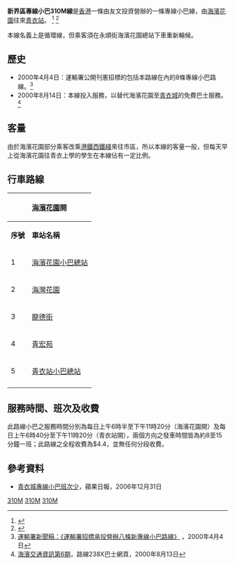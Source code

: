 {{公共汽車路線基礎資訊
| 路線名稱             = 新界區專線小巴310M線
| 外文名稱             =
| 外文語言             =
| 路線通稱             =
| 代表圖像             = NTMinibus310M CX1010.jpg
| 圖像說明             = 310M線正途經-{[[担杆山交匯處|担杆山交匯處]]}-
| 代表圖像二           =
| 圖像說明二           =
| 代表圖像三           =
| 圖像說明三           =
| 經營者               = 友文投資
| 經營者二             =
| 所屬車廠             =
| 路線用車             = [[豐田Coaster|豐田Coaster]]
| 起點站               = [[海濱花園_(住宅)|海濱花園]]
| 途經地點             = [[德士古道|德士古道]]、[[青荃橋|青荃橋]]
| 去程途經地點         =
| 回程途經地點         =
| 終點站               = [[青衣站|青衣站]]
| 路線性質             =
| 全程行駛里程         = 3.9公里
| 單程行駛里程         =
| 全程行車時間         =
| 單程行車時間         =
| 服務時間             =
| 起點站服務時間       = 06:30-23:20
| 終點站服務時間       = 06:40-23:30
| 班次頻率             = 8-15分鐘一班
| 特別班次             =
| 特別班次二           =
| 特別班次三           =
| 特別班次四           =
| 特別班次五           =
| 特別班次服務時間     =
| 特別班次服務時間二   =
| 特別班次服務時間三   =
| 特別班次服務時間四   =
| 特別班次服務時間五   =
| 全程收費             = $4.4
| 分段收費站點         =
| 去程分段收費站點     =
| 回程分段收費站點     =
| 服務時間以外替代路線 =
| 主要競爭交通         =
| 備註                 =
| 走線圖               = NTMinibus310M RtMap.png
| 走線圖說明           =
}}

'''新界區專線小巴310M線'''是[[香港|香港]]一條由友文投資營辦的一條專線小巴線，由[[海濱花園_(住宅)|海濱花園]]往來[[青衣站|青衣站]]。
<ref>{{Cite web |url=http://www.681busterminal.com/version2/index.php?fi=a811&id=400 |title=681巴士總站 - 新界專線小巴310M線 |access-date=2011-02-16 |archive-date=2019-06-26 |archive-url=https://web.archive.org/web/20190626194046/http://www.681busterminal.com/version2/index.php?fi=a811&id=400 |dead-url=no }}</ref>
<ref>{{Cite web |url=http://hketransport.td.gov.hk/ris_page/get_gmb_detail.php?route_id=2355&lang=TC |title=運輸署 - 新界區專線小巴310M號線 |access-date=2016-12-16 |archive-date=2019-04-22 |archive-url=https://web.archive.org/web/20190422053933/http://hketransport.td.gov.hk/ris_page/get_gmb_detail.php?route_id=2355&lang=TC |dead-url=no }}</ref>

本線名義上是循環線，但乘客須在永順街海濱花園總站下車重新輪候。

==歷史==
*2000年4月4日：運輸署公開刊憲招標的包括本路線在內的8條專線小巴路線。<ref>[http://www.td.gov.hk/tc/publications_and_press_releases/press_releases/transport_department/index_id_601.html 運輸署新聞稿：《運輸署招標承投營辦八條新專線小巴路線》] {{Wayback|url=http://www.td.gov.hk/tc/publications_and_press_releases/press_releases/transport_department/index_id_601.html |date=20181026084624 }}，2000年4月4日</ref>
*2000年8月14日：本線投入服務，以替代海濱花園至[[青衣城|青衣城]]的免費巴士服務。<ref>[https://web.archive.org/web/20020105081341/http://home.netvigator.com/~busstop/238X/rg/news/news20000813.html 海濱交通資訊第6期]，路線238X巴士網頁，2000年8月13日</ref>

==客量==
由於海濱花園部分乘客改乘[[港鐵|港鐵]][[西鐵綫|西鐵綫]]來往市區，所以本線的客量一般，但每天早上從海濱花園往青衣上學的學生在本線佔有一定比例。

==行車路線==
{|class="wikitable" style="text-align: center"
!colspan=3|[[海濱花園|海濱花園]]開
! colspan="3" |[[青衣站|青衣站]]開
|-
!'''序號'''!!'''車站名稱'''!!'''位置'''
!'''序號'''
!'''車站名稱'''
!'''位置'''
|-
|1||[[海濱花園巴士總站|海濱花園小巴總站]]||rowspan=2|永順街
|1
| colspan="2" |[[青衣站公共運輸交匯處|青衣站小巴總站]]
|-
|2||[[海灣花園|海灣花園]]
|2
|[[長安邨|長安邨安湄樓]]
|青敬路
|-
|3||[[龍德街|龍德街]]||[[德士古道|德士古道]]
|3
|龍德街
|德士古道
|-
|4||[[青宏苑|青宏苑]]||[[青敬路|青敬路]]
|4
|[[海灣花園|海灣花園]]
|永順街
|-
|5|| colspan="2" |[[青衣站公共運輸交匯處|青衣站小巴總站]]
|5
|[[海濱花園|海濱花園海珠閣]]
| rowspan="3" |怡康街
|-
| colspan="3" rowspan="5" |
|6
|[[海濱花園|海濱花園海銀閣]]
|-
|7
|[[海濱花園|海濱花園水上花園]]
|-
|8
|[[珠海書院|珠海書院]]
| rowspan="2" |[[怡樂街_(荃灣)|怡樂街]]
|-
|9
|[[海濱花園|海濱花園海逸閣]]
|-
|10
|[[海濱花園巴士總站|海濱花園小巴總站]]
|永順街
|}

==服務時間、班次及收費==
此路線小巴之服務時間分別為每日上午6時半至下午11時20分（海濱花園開）及每日上午6時40分至下午11時20分（青衣站開），兩個方向之發車時間皆為約8至15分鐘一班；此路線之全程收費為$4.4，並無任何分段收費。

==參考資料==
*[https://hk.news.appledaily.com/local/daily/article/20061231/6670428 青衣城專線小巴班次少]，蘋果日報，2006年12月31日
{{reflist}}
{{友文投資}}
{{荃灣區小巴路線列表}}
{{葵青區小巴路線列表}}
[[Category:新界區小巴路線|310M]]
[[Category:荃灣區小巴路線|310M]]
[[Category:葵青區小巴路線|310M]]